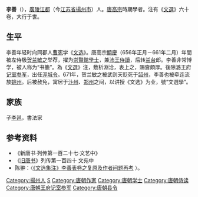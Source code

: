 {{Otheruses|other=名为李善的其他人物|李善}}

'''李善'''（{{bd|630年||689年||catIdx=L}}），[[广陵郡|廣陵]][[江都县|江都]]（今[[江苏省|江苏省]][[揚州市|揚州市]]）人。[[唐高宗|唐高宗]]時期學者。注有《[[文選|文選]]》六十卷，大行于世。

==生平==
李善年轻时向同郡人[[曹宪|曹宪]]学《[[文选|文选]]》。唐高宗[[顯慶|顯慶]]（656年正月－661年二月）年間被左侍极[[贺兰敏之|贺兰敏之]]举荐，擢为[[崇賢館|崇賢館]][[學士|學士]]，兼[[沛王|沛王]][[侍讀|侍讀]]，后转[[兰台|兰台]]郎。李善非常博学，被人称为“书簏”。為《[[文選|文選]]》注，敷析淵洽，表上之，賜齎頗厚。後除潞王府[[记室参军|记室参军]]，出任[[泾城县|涇城]][[县令|令]]。671年，贺兰敏之被武则天贬死于[[韶州|韶州]]，李善也被牵连流放[[姚州|姚州]]。后被赦免，寓居于[[汴州|汴州]]、[[郑州|郑州]]之间，以讲授《文选》为业，號“文選學”。

== 家族 ==
子[[李邕|李邕]]，書法家

== 参考资料 ==
*《新唐书·列传第一百二十七·文艺中》
* 《[[旧唐书|旧唐书]]》列传第一百四十 文苑中
*陈翀：〈[http://www.nssd.org/articles/Article_Read.aspx?id=46792761 《文选集注》李善表卷之复原及作者问题再考] {{Wayback|url=http://www.nssd.org/articles/Article_Read.aspx?id=46792761 |date=20180222230055 }}〉。
{{wikisource author|李善}}

{{Authority control}}

{{DEFAULTSORT:}}
[[Category:揚州人|Category:揚州人]]
[[Category:江夏李氏|S]]
[[Category:唐朝作家|Category:唐朝作家]]
[[Category:唐朝学士|Category:唐朝学士]]
[[Category:唐朝侍读|Category:唐朝侍读]]
[[Category:唐朝王府记室参军|Category:唐朝王府记室参军]]
[[Category:唐朝县令|Category:唐朝县令]]


{{江蘇人小作品}}